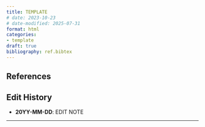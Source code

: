 ```yaml
---
title: TEMPLATE
# date: 2023-10-23
# date-modified: 2025-07-31
format: html
categories:
- template
draft: true
bibliography: ref.bibtex
---
```


<!-- BODY -->

<!-- REFERENCES -->
::: {#refs}
## References
:::

<!-- EDIT HISTORY -->
::: {.callout-note}
## Edit History

- **20YY-MM-DD**: EDIT NOTE
:::

---

<!-- COMMENTS/REACTIONS -->
<script src="https://giscus.app/client.js"
        data-repo="aechoi/blog"
        data-repo-id="R_kgDOPWDacg"
        data-category="Announcements"
        data-category-id="DIC_kwDOPWDacs4CtpTY"
        data-mapping="pathname"
        data-strict="0"
        data-reactions-enabled="1"
        data-emit-metadata="0"
        data-input-position="top"
        data-theme="light"
        data-lang="en"
        data-loading="lazy"
        crossorigin="anonymous"
        async>
</script>

